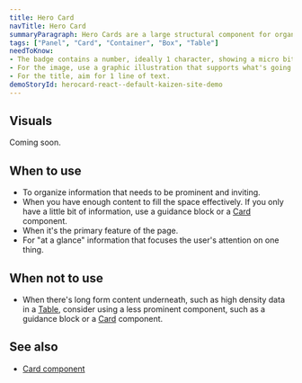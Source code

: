 ```yaml
---
title: Hero Card
navTitle: Hero Card
summaryParagraph: Hero Cards are a large structural component for organizing primary content. They are used to create visual interest and draw attention.
tags: ["Panel", "Card", "Container", "Box", "Table"]
needToKnow:
- The badge contains a number, ideally 1 character, showing a micro bit of information such as a step.
- For the image, use a graphic illustration that supports what's going on in the rest of the card.
- For the title, aim for 1 line of text.
demoStoryId: herocard-react--default-kaizen-site-demo
---
```


## Visuals
Coming soon.

## When to use

* To organize information that needs to be prominent and inviting.
* When you have enough content to fill the space effectively. If you only have a little bit of information, use a
guidance block or a [Card](/components/card) component.
* When it's the primary feature of the page.
* For "at a glance" information that focuses the user's attention on one thing.

## When not to use

*   When there's long form content underneath, such as high density data in a [Table](/components/table), consider using
 a less prominent component, such as a guidance block or a [Card](/components/card) component.

## See also

*   [Card component](/components/card/)
